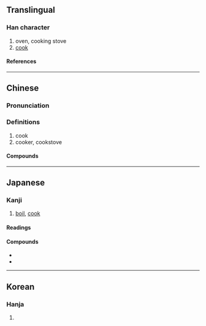 {{character info}}
{{character info|0x2F920}}
==Translingual==

===Han character===
{{Han char|rn=86|rad=火|as=25|sn=29|four=77809|canj=HBDDF|ids=⿱⿱⿴𦥑同冖⿳林大火(GHK),⿱⿱⿴𦥑⿵冂〒冖⿳林大火(T),⿱⿱⿴𦥑⿵冂⿱一コ冖⿳林大火(J)}}

# oven, cooking stove
# [[cook]]

====References====
{{Han ref|kx=0688.210|dkj=19648|dj=1101.080|hdz=32251.030|uh=7228|ud=29224|bh=C679|bd=50809}}
{{Han ref|uh=2F920}}

----

==Chinese==
{{zh-forms|alt=𤏷,𤑖,熶}}

===Pronunciation===
{{zh-pron
|m=cuàn
|c=cyun3
|mn=ml:chhoàn
|mc=y
|oc=y
|cat=
}}

===Definitions===
{{zh-hanzi}}

# cook
#cooker, cookstove

====Compounds====
{{zh-der|另起煙爨|五花爨弄|同爨|同居各爨|執爨|分爨|炊骨爨骸|煙爨|爨下|爨寶子碑|稱柴而爨|稱薪而爨|析爨|析骸以爨|炊爨|異爨|爨龍顏碑|爨桂炊玉|爨室|爨婢|炊金爨玉|樵蘇不爨|爨婦|析骨以爨|踏爨|蹈爨|爨底下}}

----

==Japanese==

===Kanji===
{{ja-kanji|grade=|rs=火25}}

# [[boil]], [[cook]]

====Readings====
{{ja-readings
|goon=さん
|kanon=さん
|kun=かし-ぐ, かまど-
}}

====Compounds====
* {{ja-r|御爨|おさん}}
* {{ja-r|炊爨|すいさん}}

----

==Korean==

===Hanja===
{{ko-hanja|부뚜막|찬}}

# {{rfdef|ko|sort=火25}}
